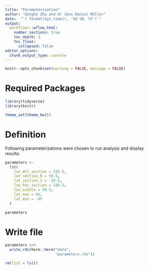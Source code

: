 ```yaml
---
title: "Parameterization"
author: "Donghe Zhu and Dr Jens Daniel Müller"
date:  "`r format(Sys.time(), '%d %B, %Y')`"
output: 
  workflowr::wflow_html:
    number_sections: true
    toc_depth: 3
    toc_float:
      collapsed: false
editor_options:
  chunk_output_type: console
---
```



```r
knitr::opts_chunk$set(warning = FALSE, message = FALSE)
```

# Required Packages
```r
library(tidyverse) 
library(knitr)
```


```r
theme_set(theme_bw())
```


# Definition

Following parameterizations were chosen to run analysis and display results:
```r

parameters <-
  lst(
    lon_Atl_section = 335.5,
    lat_section_N = 59.5,
    lat_section_S = -59.5,
    lon_Pac_section = 189.5,
    lon_middle = 50.5,
    lat_max = 65,
    lat_min = -85
  ) 

parameters

```

# Write file

```r

parameters %>%
  write_rds(here::here("data",
                       "parameters.rds"))

rm(list = ls())

```


